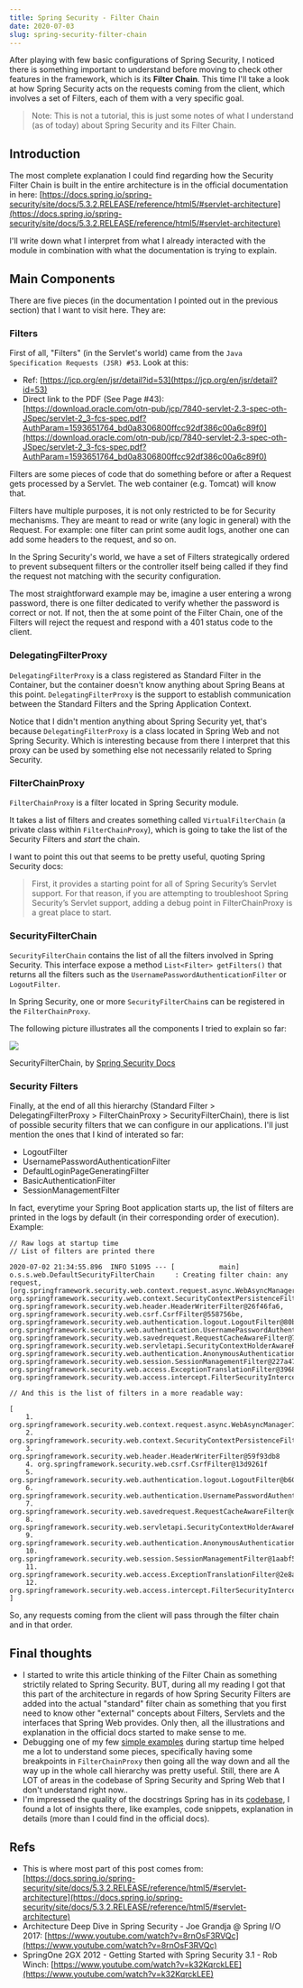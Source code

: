 ```yaml
---
title: Spring Security - Filter Chain
date: 2020-07-03
slug: spring-security-filter-chain
---
```


After playing with few basic configurations of Spring Security, I noticed there is something important to understand before moving to check other features in the framework, which is its **Filter Chain**. This time I'll take a look at how Spring Security acts on the requests coming from the client, which involves a set of Filters, each of them with a very specific goal.

> Note: This is not a tutorial, this is just some notes of what I understand (as of today) about Spring Security and its Filter Chain.

## Introduction

The most complete explanation I could find regarding how the Security Filter Chain is built in the entire architecture is in the official documentation in here: [https://docs.spring.io/spring-security/site/docs/5.3.2.RELEASE/reference/html5/#servlet-architecture](https://docs.spring.io/spring-security/site/docs/5.3.2.RELEASE/reference/html5/#servlet-architecture)

I'll write down what I interpret from what I already interacted with the module in combination with what the documentation is trying to explain.

## Main Components

There are five pieces (in the documentation I pointed out in the previous section) that I want to visit here. They are:

### Filters

First of all, "Filters" (in the Servlet's world) came from the `Java Specification Requests (JSR) #53`. Look at this:
- Ref: [https://jcp.org/en/jsr/detail?id=53](https://jcp.org/en/jsr/detail?id=53)
- Direct link to the PDF (See Page #43): [https://download.oracle.com/otn-pub/jcp/7840-servlet-2.3-spec-oth-JSpec/servlet-2_3-fcs-spec.pdf?AuthParam=1593651764_bd0a8306800ffcc92df386c00a6c89f0](https://download.oracle.com/otn-pub/jcp/7840-servlet-2.3-spec-oth-JSpec/servlet-2_3-fcs-spec.pdf?AuthParam=1593651764_bd0a8306800ffcc92df386c00a6c89f0)

Filters are some pieces of code that do something before or after a Request gets processed by a Servlet. The web container (e.g. Tomcat) will know that.

Filters have multiple purposes, it is not only restricted to be for Security mechanisms. They are meant to read or write (any logic in general) with the Request. For example: one filter can print some audit logs, another one can add some headers to the request, and so on.

In the Spring Security's world, we have a set of Filters strategically ordered to prevent subsequent filters or the controller itself being called if they find the request not matching with the security configuration.

The most straightforward example may be, imagine a user entering a wrong password, there is one filter dedicated to verify whether the password is correct or not. If not, then the at some point of the Filter Chain, one of the Filters will reject the request and respond with a 401 status code to the client.

### DelegatingFilterProxy

`DelegatingFilterProxy` is a class registered as Standard Filter in the Container, but the container doesn't know anything about Spring Beans at this point. `DelegatingFilterProxy` is the support to establish communication between the Standard Filters and the Spring Application Context.

Notice that I didn't mention anything about Spring Security yet, that's because `DelegatingFilterProxy` is a class located in Spring Web and not Spring Security. Which is interesting because from there I interpret that this proxy can be used by something else not necessarily related to Spring Security.

### FilterChainProxy

`FilterChainProxy` is a filter located in Spring Security module.

It takes a list of filters and creates something called `VirtualFilterChain` (a private class within `FilterChainProxy`), which is going to take the list of the Security Filters and _start_ the chain.

I want to point this out that seems to be pretty useful, quoting Spring Security docs:

> First, it provides a starting point for all of Spring Security’s Servlet support. For that reason, if you are attempting to troubleshoot Spring Security’s Servlet support, adding a debug point in FilterChainProxy is a great place to start.

### SecurityFilterChain

`SecurityFilterChain` contains the list of all the filters involved in Spring Security. This interface expose a method `List<Filter> getFilters()` that returns all the filters such as the `UsernamePasswordAuthenticationFilter` or `LogoutFilter`.

In Spring Security, one or more `SecurityFilterChain`s can be registered in the `FilterChainProxy`.

The following picture illustrates all the components I tried to explain so far:

![](images/0.png)
<p className="text-sm text-center">SecurityFilterChain, by <a href="https://docs.spring.io/spring-security/site/docs/5.3.2.RELEASE/reference/html5/#servlet-securityfilterchain" target="_blank" rel="noopener noreferrer">Spring Security Docs</a></p>

### Security Filters

Finally, at the end of all this hierarchy (Standard Filter > DelegatingFilterProxy > FilterChainProxy > SecurityFilterChain), there is list of possible security filters that we can configure in our applications. I'll just mention the ones that I kind of interated so far:

- LogoutFilter
- UsernamePasswordAuthenticationFilter
- DefaultLoginPageGeneratingFilter
- BasicAuthenticationFilter
- SessionManagementFilter

In fact, everytime your Spring Boot application starts up, the list of filters are printed in the logs by default (in their corresponding order of execution). Example:

```
// Raw logs at startup time
// List of filters are printed there

2020-07-02 21:34:55.896  INFO 51095 --- [           main] o.s.s.web.DefaultSecurityFilterChain     : Creating filter chain: any request, [org.springframework.security.web.context.request.async.WebAsyncManagerIntegrationFilter@7fe82967, org.springframework.security.web.context.SecurityContextPersistenceFilter@9596ce8, org.springframework.security.web.header.HeaderWriterFilter@26f46fa6, org.springframework.security.web.csrf.CsrfFilter@558756be, org.springframework.security.web.authentication.logout.LogoutFilter@80bfdc6, org.springframework.security.web.authentication.UsernamePasswordAuthenticationFilter@6edcad64, org.springframework.security.web.savedrequest.RequestCacheAwareFilter@75ae4a1f, org.springframework.security.web.servletapi.SecurityContextHolderAwareRequestFilter@476fe690, org.springframework.security.web.authentication.AnonymousAuthenticationFilter@50850539, org.springframework.security.web.session.SessionManagementFilter@227a47, org.springframework.security.web.access.ExceptionTranslationFilter@3968bc60, org.springframework.security.web.access.intercept.FilterSecurityInterceptor@2924f1d8]

// And this is the list of filters in a more readable way:

[
    1. org.springframework.security.web.context.request.async.WebAsyncManagerIntegrationFilter@5fa23c
    2. org.springframework.security.web.context.SecurityContextPersistenceFilter@73c9e8e8
    3. org.springframework.security.web.header.HeaderWriterFilter@59f93db8
    4. org.springframework.security.web.csrf.CsrfFilter@13d9261f
    5. org.springframework.security.web.authentication.logout.LogoutFilter@b606cb6
    6. org.springframework.security.web.authentication.UsernamePasswordAuthenticationFilter@2a3194c6
    7. org.springframework.security.web.savedrequest.RequestCacheAwareFilter@de8039f
    8. org.springframework.security.web.servletapi.SecurityContextHolderAwareRequestFilter@4b790d86
    9. org.springframework.security.web.authentication.AnonymousAuthenticationFilter@558756be
    10. org.springframework.security.web.session.SessionManagementFilter@1aabf50d
    11. org.springframework.security.web.access.ExceptionTranslationFilter@2e8a1ab4
    12. org.springframework.security.web.access.intercept.FilterSecurityInterceptor@51c959a4
]
```

So, any requests coming from the client will pass through the filter chain and in that order.

## Final thoughts

- I started to write this article thinking of the Filter Chain as something strictily related to Spring Security. BUT, during all my reading I got that this part of the architecture in regards of how Spring Security Filters are added into the actual "standard" filter chain as something that you first need to know other "external" concepts about Filters, Servlets and the interfaces that Spring Web provides. Only then, all the illustrations and explanation in the official docs started to make sense to me.
- Debugging one of my few [simple examples](https://github.com/ckinan/java-practice/tree/master/spring-security-02) during startup time helped me a lot to understand some pieces, specifically having some breakpoints in `FilterChainProxy` then going all the way down and all the way up in the whole call hierarchy was pretty useful. Still, there are A LOT of areas in the codebase of Spring Security and Spring Web that I don't understand right now..
- I'm impressed the quality of the docstrings Spring has in its [codebase](https://github.com/spring-projects/spring-security), I found a lot of insights there, like examples, code snippets, explanation in details (more than I could find in the official docs).

## Refs

- This is where most part of this post comes from: [https://docs.spring.io/spring-security/site/docs/5.3.2.RELEASE/reference/html5/#servlet-architecture](https://docs.spring.io/spring-security/site/docs/5.3.2.RELEASE/reference/html5/#servlet-architecture)
- Architecture Deep Dive in Spring Security - Joe Grandja @ Spring I/O 2017: [https://www.youtube.com/watch?v=8rnOsF3RVQc](https://www.youtube.com/watch?v=8rnOsF3RVQc)
- SpringOne 2GX 2012 - Getting Started with Spring Security 3.1 - Rob Winch: [https://www.youtube.com/watch?v=k32KqrckLEE](https://www.youtube.com/watch?v=k32KqrckLEE)
